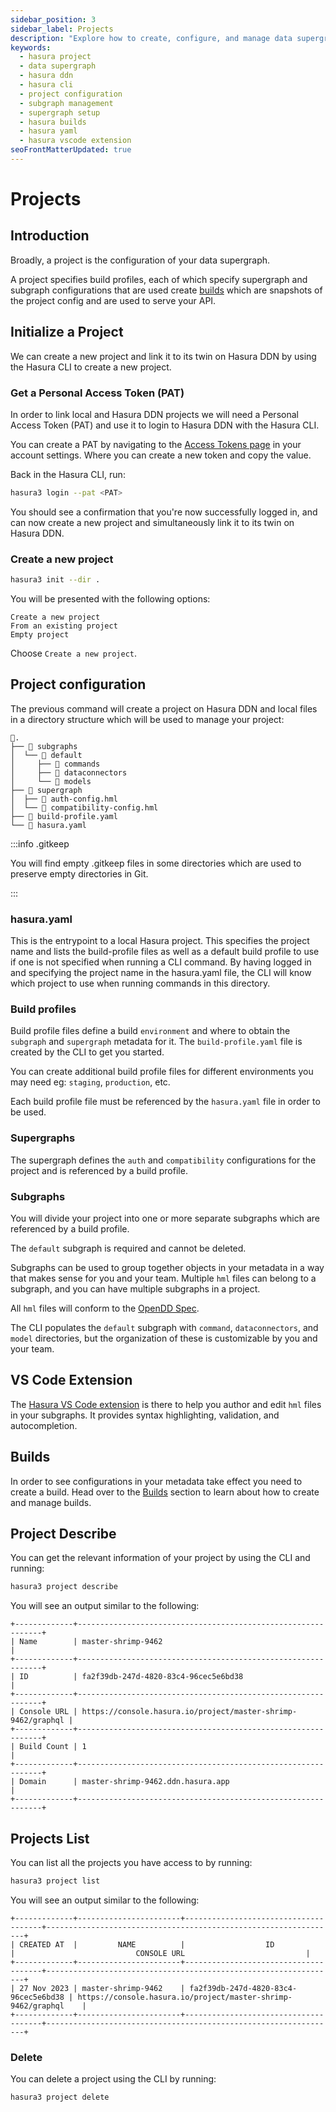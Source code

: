 ```yaml
---
sidebar_position: 3
sidebar_label: Projects
description: "Explore how to create, configure, and manage data supergraphs with Hasura DDN. Learn about project initialization, build profiles, supergraphs, subgraphs, and the Hasura CLI for efficient project management."
keywords:
  - hasura project
  - data supergraph
  - hasura ddn
  - hasura cli
  - project configuration
  - subgraph management
  - supergraph setup
  - hasura builds
  - hasura yaml
  - hasura vscode extension
seoFrontMatterUpdated: true
---
```

# Projects

## Introduction

Broadly, a project is the configuration of your data supergraph.

A project specifies build profiles, each of which specify supergraph and subgraph configurations that are used
create [builds](/ci-cd/builds.mdx) which are snapshots of the project config and are used to serve your API.

## Initialize a Project

We can create a new project and link it to its twin on Hasura DDN by using the Hasura CLI to create a new project.

### Get a Personal Access Token (PAT)

In order to link local and Hasura DDN projects we will need a Personal Access Token (PAT) and use it to login to
Hasura DDN with the Hasura CLI.

You can create a PAT by navigating to the [Access Tokens page](https://cloud.hasura.io/account-settings/access-tokens)
in your account settings. Where you can create a new token and copy the value.

Back in the Hasura CLI, run:

```bash
hasura3 login --pat <PAT>
```

You should see a confirmation that you're now successfully logged in, and can now create a new project and
simultaneously link it to its twin on Hasura DDN.

### Create a new project

```bash
hasura3 init --dir .
```

You will be presented with the following options:

```
Create a new project
From an existing project
Empty project
```

Choose `Create a new project`.

## Project configuration

The previous command will create a project on Hasura DDN and local files in a directory structure which will be used to
manage your project:

```
📂.
├── 📂 subgraphs
│  └── 📂 default
│     ├── 📂 commands
│     ├── 📂 dataconnectors
│     └── 📂 models
├── 📂 supergraph
│  ├── 📄 auth-config.hml
│  └── 📄 compatibility-config.hml
├── 📄 build-profile.yaml
└── 📄 hasura.yaml
```

:::info .gitkeep

You will find empty .gitkeep files in some directories which are used to preserve empty directories in Git.

:::

### hasura.yaml

This is the entrypoint to a local Hasura project. This specifies the project name and lists the build-profile files
as well as a default build profile to use if one is not specified when running a CLI command. By having
logged in and specifying the project name in the hasura.yaml file, the CLI will know which project to use when
running commands in this directory.

### Build profiles

Build profile files define a build `environment` and where to obtain the `subgraph` and `supergraph` metadata for it.
The `build-profile.yaml` file is created by the CLI to get you started.

You can create additional build profile files for different environments you may need eg: `staging`, `production`, etc.

Each build profile file must be referenced by the `hasura.yaml` file in order to be used.

### Supergraphs

The supergraph defines the `auth` and `compatibility` configurations for the project and is referenced by a build
profile.

### Subgraphs

You will divide your project into one or more separate subgraphs which are referenced by a build profile.

The `default` subgraph is required and cannot be deleted.

Subgraphs can be used to group together objects in your metadata in a way that makes sense for you and your
team. Multiple `hml` files can belong to a subgraph, and you can have multiple subgraphs in a project.

All `hml` files will conform to the [OpenDD Spec](/data-domain-modeling/overview.mdx).

The CLI populates the `default` subgraph with `command`, `dataconnectors`, and `model` directories, but the
organization of these is customizable by you and your team.

## VS Code Extension

The [Hasura VS Code extension](https://marketplace.visualstudio.com/items?itemName=HasuraHQ.hasura&ssr=false#review-details)
is there to help you author and edit `hml` files in your subgraphs. It provides syntax highlighting, validation, and
autocompletion.

## Builds

In order to see configurations in your metadata take effect you need to create a build. Head over to
the [Builds](/ci-cd/builds.mdx) section to learn about how to create and manage builds.

## Project Describe

You can get the relevant information of your project by using the CLI and running:

```bash
hasura3 project describe
```

You will see an output similar to the following:

```text
+-------------+--------------------------------------------------------------+
| Name        | master-shrimp-9462                                           |
+-------------+--------------------------------------------------------------+
| ID          | fa2f39db-247d-4820-83c4-96cec5e6bd38                         |
+-------------+--------------------------------------------------------------+
| Console URL | https://console.hasura.io/project/master-shrimp-9462/graphql |
+-------------+--------------------------------------------------------------+
| Build Count | 1                                                            |
+-------------+--------------------------------------------------------------+
| Domain      | master-shrimp-9462.ddn.hasura.app                            |
+-------------+--------------------------------------------------------------+
```

## Projects List

You can list all the projects you have access to by running:

```bash
hasura3 project list
```

You will see an output similar to the following:

```text
+-------------+-----------------------+--------------------------------------+-----------------------------------------------------------------+
| CREATED AT  |         NAME          |                  ID                  |                           CONSOLE URL                           |
+-------------+-----------------------+--------------------------------------+-----------------------------------------------------------------+
| 27 Nov 2023 | master-shrimp-9462    | fa2f39db-247d-4820-83c4-96cec5e6bd38 | https://console.hasura.io/project/master-shrimp-9462/graphql    |
+-------------+-----------------------+--------------------------------------+-----------------------------------------------------------------+

```

### Delete

You can delete a project using the CLI by running:

```bash
hasura3 project delete
```
